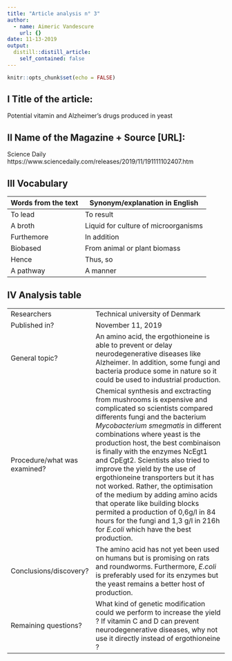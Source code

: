 ```yaml
---
title: "Article analysis n° 3"
author:
  - name: Aimeric Vandescure
    url: {}
date: 11-13-2019
output:
  distill::distill_article:
    self_contained: false
---
```


```r
knitr::opts_chunk$set(echo = FALSE)
```

## I Title of the article: 

Potential vitamin and Alzheimer's drugs produced in yeast


## II Name of the Magazine + Source [URL]:

Science Daily  https://www.sciencedaily.com/releases/2019/11/191111102407.htm


## III Vocabulary 

| Words from the text | Synonym/explanation in English |
| ------------------- | ------------------------------ |
| To lead             | To result                   |
| A broth             | Liquid for culture of microorganisms        |
| Furthemore          | In addition  |
| Biobased            | From animal or plant biomass  |
| Hence               | Thus, so  |
| A pathway      | A manner |

## IV Analysis table 

|                              |                                                                     |
| ---------------------------- | ------------------------------------------------------------------- |
| Researchers                  | Technical university of Denmark                        |
| Published in?                | November 11, 2019                                                       |
| General topic?               |An amino acid, the ergothioneine is able to prevent or delay neurodegenerative diseases like Alzheimer. In addition, some fungi and bacteria produce some in nature so it could be used to industrial production.  |
| Procedure/what was examined? | Chemical synthesis and exctracting from mushrooms is expensive and complicated so scientists compared differents fungi and the bacterium *Mycobacterium smegmatis* in different combinations where yeast is the production host, the best combinaison is finally with the enzymes NcEgt1 and CpEgt2. Scientists also tried to improve the yield by the use of ergothioneine transporters but it has not worked. Rather, the optimisation of the medium by adding amino acids that operate like building blocks permited a production of 0,6g/l in 84 hours for the fungi and 1,3 g/l in 216h for *E.coli* which have the best production.|
| Conclusions/discovery?       |  The amino acid has not yet been used on humans but is promising on rats and roundworms. Furthermore, *E.coli* is preferably used for its enzymes but the yeast remains a better host of production.      |
| Remaining questions?         | What kind of genetic modification could we perform to increase the yield ? If vitamin C and D can prevent neurodegenerative diseases, why not use it directly instead of ergothioneine ?|





